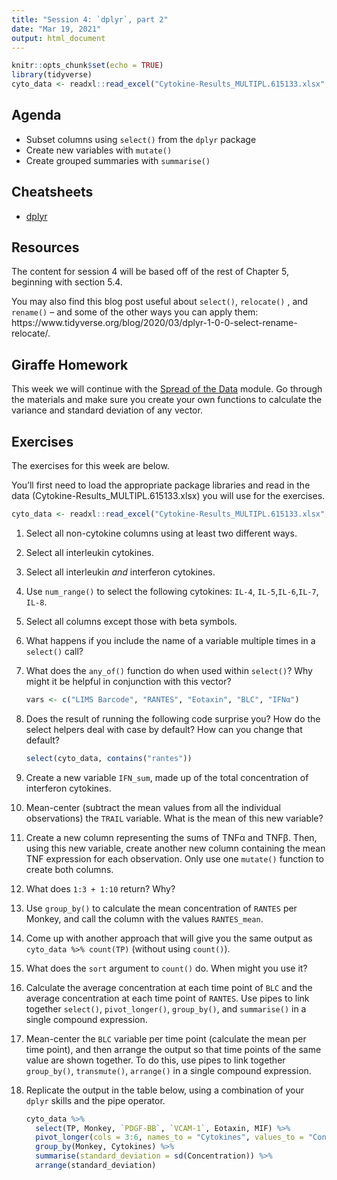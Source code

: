 ```yaml
---
title: "Session 4: `dplyr`, part 2"
date: "Mar 19, 2021"
output: html_document
---
```


```r
knitr::opts_chunk$set(echo = TRUE)
library(tidyverse)
cyto_data <- readxl::read_excel("Cytokine-Results_MULTIPL.615133.xlsx", skip = 1, sheet = 2)

```


## Agenda

* Subset columns using `select()` from the `dplyr` package
* Create new variables with `mutate()`
* Create grouped summaries with `summarise()`

<!-- ## Script -->

<!-- The script from Session 04 is available for download below. -->


<!-- ```{r, include = TRUE, echo = FALSE} -->

<!-- # install and load these packages -->
<!-- # devtools::install_github('yihui/xfun') -->

<!-- # embed_file() requires a few more packages -->
<!-- xfun::pkg_load2(c('base64enc', 'htmltools', 'mime')) -->
<!-- ``` -->

<!-- ```{r include = TRUE, echo = FALSE} -->
<!-- # a embed single file -->
<!-- xfun::embed_files(c("scripts/session_04_desiree.R", "scripts/Session_4_hasse.R"),  -->
<!--                   text = paste("Download Session 4 scripts"),  -->
<!--                   name = paste0("04_session", ".zip") -->
<!--                   ) -->
<!-- ``` -->


## Cheatsheets

* [dplyr](https://rstudio.com/wp-content/uploads/2015/02/data-wrangling-cheatsheet.pdf)

## Resources

The content for session 4 will be based off of the rest of Chapter 5, beginning with section 5.4. 

You may also find this blog post useful about `select()`, `relocate()` , and `rename()` -- and some of the other ways you can apply them: https://www.tidyverse.org/blog/2020/03/dplyr-1-0-0-select-rename-relocate/. 

## Giraffe Homework
This week we will continue with the [Spread of the Data](https://tinystats.github.io/teacups-giraffes-and-statistics/04_variance.html) module. Go through the materials and make sure you create your own functions to calculate the variance and standard deviation of any vector. 

## Exercises

The exercises for this week are below. 

You'll first need to load the appropriate package libraries and read in the data (Cytokine-Results_MULTIPL.615133.xlsx) you will use for the exercises. 

```r
cyto_data <- readxl::read_excel("Cytokine-Results_MULTIPL.615133.xlsx", skip = 1, sheet = 2)
```

1. Select all non-cytokine columns using at least two different ways.

1. Select all interleukin cytokines.

1. Select all interleukin *and* interferon cytokines.

1. Use `num_range()` to select the following cytokines: `IL-4`, `IL-5`,`IL-6`,`IL-7`, `IL-8`.

1. Select all columns except those with beta symbols.

1. What happens if you include the name of a variable multiple times in a `select()` call?

1. What does the `any_of()` function do when used within `select()`? Why might it be helpful in conjunction with this vector? 

    ```r
    vars <- c("LIMS Barcode", "RANTES", "Eotaxin", "BLC", "IFNα")
    ```

1. Does the result of running the following code surprise you? How do the select helpers deal with case by default? How can you change that default?

    ```r
    select(cyto_data, contains("rantes"))
    ```
    
1. Create a new variable `IFN_sum`, made up of the total concentration of interferon cytokines.


1. Mean-center (subtract the mean values from all the individual observations) the `TRAIL` variable. What is the mean of this new variable?

1. Create a new column representing the sums of TNFα and TNFβ. Then, using this new variable, create another new column containing the mean TNF expression for each observation. Only use one `mutate()` function to create both columns.

1. What does `1:3 + 1:10` return? Why?


1. Use `group_by()` to calculate the mean concentration of `RANTES` per Monkey, and call the column with the values `RANTES_mean`.

1. Come up with another approach that will give you the same output as `cyto_data %>% count(TP)` (without using `count()`).

1. What does the `sort` argument to `count()` do. When might you use it?


1. Calculate the average concentration at each time point of `BLC` and the average concentration at each time point of `RANTES`. Use pipes to link together `select()`, `pivot_longer()`, `group_by()`, and `summarise()` in a single compound expression.  

1. Mean-center the `BLC` variable per time point (calculate the mean per time point), and then arrange the output so that time points of the same value are shown together. To do this, use pipes to link together `group_by()`, `transmute()`, `arrange()` in a single compound expression.

1. Replicate the output in the table below, using a combination of your `dplyr` skills and the pipe operator.

    ```r
    cyto_data %>%
      select(TP, Monkey, `PDGF-BB`, `VCAM-1`, Eotaxin, MIF) %>%
      pivot_longer(cols = 3:6, names_to = "Cytokines", values_to = "Concentration") %>%
      group_by(Monkey, Cytokines) %>%
      summarise(standard_deviation = sd(Concentration)) %>%
      arrange(standard_deviation)
    ```
